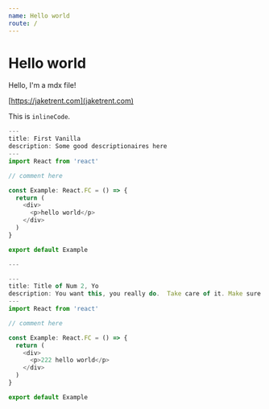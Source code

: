 ```yaml
---
name: Hello world
route: /
---
```



# Hello world

Hello, I'm a mdx file!

[https://jaketrent.com](jaketrent.com)

This is `inlineCode`.

```typescript switcher
---
title: First Vanilla
description: Some good descriptionaires here
---
import React from 'react'

// comment here

const Example: React.FC = () => {
  return (
    <div>
      <p>hello world</p>
    </div>
  )
}

export default Example

---

---
title: Title of Num 2, Yo
description: You want this, you really do.  Take care of it. Make sure that it's there.
---
import React from 'react'

// comment here

const Example: React.FC = () => {
  return (
    <div>
      <p>222 hello world</p>
    </div>
  )
}

export default Example
```


